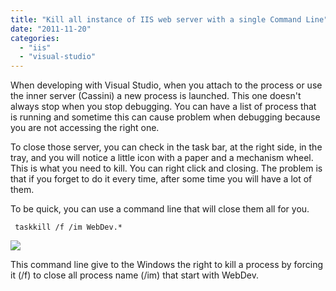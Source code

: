 ```yaml
---
title: "Kill all instance of IIS web server with a single Command Line"
date: "2011-11-20"
categories: 
  - "iis"
  - "visual-studio"
---
```


When developing with Visual Studio, when you attach to the process or use the inner server (Cassini) a new process is launched. This one doesn't always stop when you stop debugging. You can have a list of process that is running and sometime this can cause problem when debugging because you are not accessing the right one.

To close those server, you can check in the task bar, at the right side, in the tray, and you will notice a little icon with a paper and a mechanism wheel. This is what you need to kill. You can right click and closing. The problem is that if you forget to do it every time, after some time you will have a lot of them.

To be quick, you can use a command line that will close them all for you.

``` 
 taskkill /f /im WebDev.* 
``` 

![](images/taskkill-400x113.png)

This command line give to the Windows the right to kill a process by forcing it (/f) to close all process name (/im) that start with WebDev.
